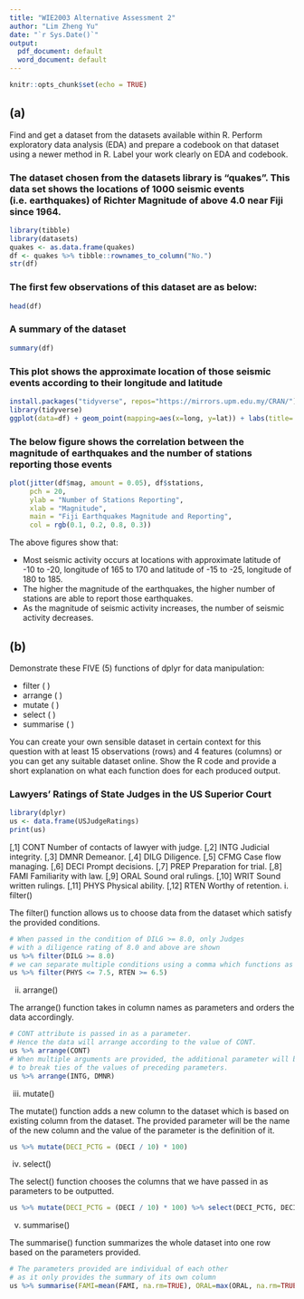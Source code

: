 ```yaml
---
title: "WIE2003 Alternative Assessment 2"
author: "Lim Zheng Yu"
date: "`r Sys.Date()`"
output:
  pdf_document: default
  word_document: default
---
```


```r
knitr::opts_chunk$set(echo = TRUE)
```

## (a)
Find and get a dataset from the datasets available within R. 
Perform exploratory data analysis (EDA) and prepare a codebook on that dataset using a newer method in R. 
Label your work clearly on EDA and codebook.


### The dataset chosen from the datasets library is "quakes". This data set shows the locations of 1000 seismic events (i.e. earthquakes) of Richter Magnitude of above 4.0 near Fiji since 1964. 
```r
library(tibble)
library(datasets)
quakes <- as.data.frame(quakes)
df <- quakes %>% tibble::rownames_to_column("No.")
str(df)
```


### The first few observations of this dataset are as below:
```r
head(df)
```

\newpage
### A summary of the dataset
```r
summary(df)
```


### This plot shows the approximate location of those seismic events according to their longitude and latitude
```r
install.packages("tidyverse", repos="https://mirrors.upm.edu.my/CRAN/")
library(tidyverse)
ggplot(data=df) + geom_point(mapping=aes(x=long, y=lat)) + labs(title='Locations of Seismic Events near Fiji', x="Longitude", y="Latitude")
```

\newpage
### The below figure shows the correlation between the magnitude of earthquakes and the number of stations reporting those events
```r
plot(jitter(df$mag, amount = 0.05), df$stations, 
     pch = 20,
     ylab = "Number of Stations Reporting",
     xlab = "Magnitude",
     main = "Fiji Earthquakes Magnitude and Reporting",
     col = rgb(0.1, 0.2, 0.8, 0.3))
```

The above figures show that: 

* Most seismic activity occurs at locations with approximate latitude of -10 to -20, longitude of 165 to 170 and latitude of -15 to -25, longitude of 180 to 185.
* The higher the magnitude of the earthquakes, the higher number of stations are able to report those earthquakes.
* As the magnitude of seismic activity increases, the number of seismic activity decreases.

\newpage
## (b)
Demonstrate these FIVE (5) functions of dplyr for data manipulation:

* filter ( )
* arrange ( )
* mutate ( )
* select ( ) 
* summarise ( )

You can create your own sensible dataset in certain context for this question with at least 15 observations (rows) and 4 features (columns) or you can get any suitable dataset online.
Show the R code and provide a short explanation on what each function does for each produced output.

\newpage
### Lawyers' Ratings of State Judges in the US Superior Court
```r
library(dplyr)
us <- data.frame(USJudgeRatings)
print(us)
```
[,1]	CONT	Number of contacts of lawyer with judge.
[,2]	INTG	Judicial integrity.
[,3]	DMNR	Demeanor.
[,4]	DILG	Diligence.
[,5]	CFMG	Case flow managing.
[,6]	DECI	Prompt decisions.
[,7]	PREP	Preparation for trial.
[,8]	FAMI	Familiarity with law.
[,9]	ORAL	Sound oral rulings.
[,10]	WRIT	Sound written rulings.
[,11]	PHYS	Physical ability.
[,12]	RTEN	Worthy of retention.
\newpage
i. filter()

The filter() function allows us to choose data from the dataset which satisfy the provided conditions.
```r
# When passed in the condition of DILG >= 8.0, only Judges 
# with a diligence rating of 8.0 and above are shown
us %>% filter(DILG >= 8.0)
# we can separate multiple conditions using a comma which functions as an AND operator
us %>% filter(PHYS <= 7.5, RTEN >= 6.5)
```

\newpage
ii. arrange()

The arrange() function takes in column names as parameters and orders the data accordingly.
```r
# CONT attribute is passed in as a parameter.
# Hence the data will arrange according to the value of CONT.
us %>% arrange(CONT)
# When multiple arguments are provided, the additional parameter will be used
# to break ties of the values of preceding parameters.
us %>% arrange(INTG, DMNR)
```

\newpage
iii. mutate()

The mutate() function adds a new column to the dataset which is based on existing column from the dataset.
The provided parameter will be the name of the new column and the value of the parameter is the definition of it.
\
```r
us %>% mutate(DECI_PCTG = (DECI / 10) * 100)
```

\newpage
iv. select()

The select() function chooses the columns that we have passed in as parameters to be outputted.
```r
us %>% mutate(DECI_PCTG = (DECI / 10) * 100) %>% select(DECI_PCTG, DECI)
```

\newpage
v. summarise()

The summarise() function summarizes the whole dataset into one row based on the parameters provided.
```r
# The parameters provided are individual of each other 
# as it only provides the summary of its own column
us %>% summarise(FAMI=mean(FAMI, na.rm=TRUE), ORAL=max(ORAL, na.rm=TRUE))
```